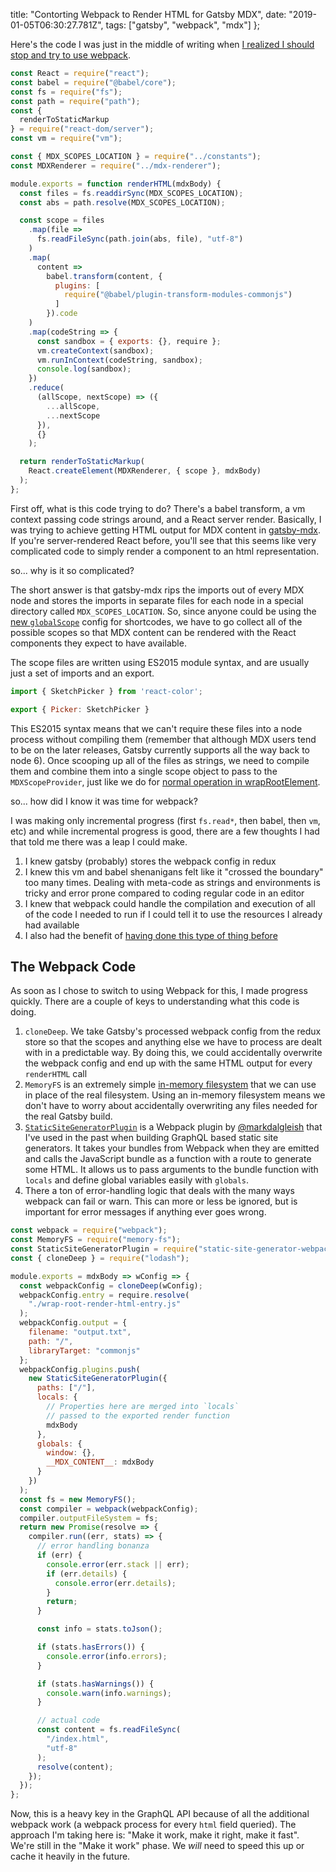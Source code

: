   title: "Contorting Webpack to Render HTML for Gatsby MDX",
  date: "2019-01-05T06:30:27.781Z",
  tags: ["gatsby", "webpack", "mdx"]
};

Here's the code I was just in the middle of writing when
[I realized I should stop and try to use webpack](https://twitter.com/chrisbiscardi/status/1081412264085807105).

```js
const React = require("react");
const babel = require("@babel/core");
const fs = require("fs");
const path = require("path");
const {
  renderToStaticMarkup
} = require("react-dom/server");
const vm = require("vm");

const { MDX_SCOPES_LOCATION } = require("../constants");
const MDXRenderer = require("../mdx-renderer");

module.exports = function renderHTML(mdxBody) {
  const files = fs.readdirSync(MDX_SCOPES_LOCATION);
  const abs = path.resolve(MDX_SCOPES_LOCATION);

  const scope = files
    .map(file =>
      fs.readFileSync(path.join(abs, file), "utf-8")
    )
    .map(
      content =>
        babel.transform(content, {
          plugins: [
            require("@babel/plugin-transform-modules-commonjs")
          ]
        }).code
    )
    .map(codeString => {
      const sandbox = { exports: {}, require };
      vm.createContext(sandbox);
      vm.runInContext(codeString, sandbox);
      console.log(sandbox);
    })
    .reduce(
      (allScope, nextScope) => ({
        ...allScope,
        ...nextScope
      }),
      {}
    );

  return renderToStaticMarkup(
    React.createElement(MDXRenderer, { scope }, mdxBody)
  );
};
```

First off, what is this code trying to do? There's a babel
transform, a vm context passing code strings around, and a
React server render. Basically, I was trying to achieve
getting HTML output for MDX content in
[gatsby-mdx](https://github.com/ChristopherBiscardi/gatsby-mdx).
If you're server-rendered React before, you'll see that this
seems like very complicated code to simply render a
component to an html representation.

so... why is it so complicated?

The short answer is that gatsby-mdx rips the imports out of
every MDX node and stores the imports in separate files for
each node in a special directory called
`MDX_SCOPES_LOCATION`. So, since anyone could be using the
[new `globalScope`](https://www.christopherbiscardi.com/post/towards-shortcodes-for-gatsby-sites)
config for shortcodes, we have to go collect all of the
possible scopes so that MDX content can be rendered with the
React components they expect to have available.

The scope files are written using ES2015 module syntax, and
are usually just a set of imports and an export.

```js
import { SketchPicker } from 'react-color';

export { Picker: SketchPicker }
```

This ES2015 syntax means that we can't require these files
into a node process without compiling them (remember that
although MDX users tend to be on the later releases, Gatsby
currently supports all the way back to node 6). Once
scooping up all of the files as strings, we need to compile
them and combine them into a single scope object to pass to
the `MDXScopeProvider`, just like we do for
[normal operation in wrapRootElement](https://github.com/ChristopherBiscardi/gatsby-mdx/blob/00769a1b72455f40843cd2f09ee34fd63b009fb2/packages/gatsby-mdx/wrap-root-element.js).

so... how did I know it was time for webpack?

I was making only incremental progress (first `fs.read*`,
then babel, then `vm`, etc) and while incremental progress
is good, there are a few thoughts I had that told me there
was a leap I could make.

1. I knew gatsby (probably) stores the webpack config in
   redux
2. I knew this vm and babel shenanigans felt like it
   "crossed the boundary" too many times. Dealing with
   meta-code as strings and environments is tricky and error
   prone compared to coding regular code in an editor
3. I knew that webpack could handle the compilation and
   execution of all of the code I needed to run if I could
   tell it to use the resources I already had available
4. I also had the benefit of
   [having done this type of thing before](https://github.com/superawesomelabs/leo/blob/80e7af6c01590e2dd53477956f8beb33f958c01f/packages/leo-core/src/webpack.config.build.js)

## The Webpack Code

As soon as I chose to switch to using Webpack for this, I
made progress quickly. There are a couple of keys to
understanding what this code is doing.

1. `cloneDeep`. We take Gatsby's processed webpack config
   from the redux store so that the scopes and anything else
   we have to process are dealt with in a predictable way.
   By doing this, we could accidentally overwrite the
   webpack config and end up with the same HTML output for
   every `renderHTML` call
2. `MemoryFS` is an extremely simple
   [in-memory filesystem](https://github.com/webpack/memory-fs)
   that we can use in place of the real filesystem. Using an
   in-memory filesystem means we don't have to worry about
   accidentally overwriting any files needed for the real
   Gatsby build.
3. [`StaticSiteGeneratorPlugin`](https://github.com/markdalgleish/static-site-generator-webpack-plugin)
   is a Webpack plugin by
   [@markdalgleish](https://twitter.com/markdalgleish) that
   I've used in the past when building GraphQL based static
   site generators. It takes your bundles from Webpack when
   they are emitted and calls the JavaScript bundle as a
   function with a route to generate some HTML. It allows us
   to pass arguments to the bundle function with `locals`
   and define global variables easily with `globals`.
4. There a ton of error-handling logic that deals with the
   many ways webpack can fail or warn. This can more or less
   be ignored, but is important for error messages if
   anything ever goes wrong.

```js
const webpack = require("webpack");
const MemoryFS = require("memory-fs");
const StaticSiteGeneratorPlugin = require("static-site-generator-webpack-plugin");
const { cloneDeep } = require("lodash");

module.exports = mdxBody => wConfig => {
  const webpackConfig = cloneDeep(wConfig);
  webpackConfig.entry = require.resolve(
    "./wrap-root-render-html-entry.js"
  );
  webpackConfig.output = {
    filename: "output.txt",
    path: "/",
    libraryTarget: "commonjs"
  };
  webpackConfig.plugins.push(
    new StaticSiteGeneratorPlugin({
      paths: ["/"],
      locals: {
        // Properties here are merged into `locals`
        // passed to the exported render function
        mdxBody
      },
      globals: {
        window: {},
        __MDX_CONTENT__: mdxBody
      }
    })
  );
  const fs = new MemoryFS();
  const compiler = webpack(webpackConfig);
  compiler.outputFileSystem = fs;
  return new Promise(resolve => {
    compiler.run((err, stats) => {
      // error handling bonanza
      if (err) {
        console.error(err.stack || err);
        if (err.details) {
          console.error(err.details);
        }
        return;
      }

      const info = stats.toJson();

      if (stats.hasErrors()) {
        console.error(info.errors);
      }

      if (stats.hasWarnings()) {
        console.warn(info.warnings);
      }

      // actual code
      const content = fs.readFileSync(
        "/index.html",
        "utf-8"
      );
      resolve(content);
    });
  });
};
```

Now, this is a heavy key in the GraphQL API because of all
the additional webpack work (a webpack process for every
`html` field queried). The approach I'm taking here is:
"Make it work, make it right, make it fast". We're still in
the "Make it work" phase. We _will_ need to speed this up or
cache it heavily in the future.
